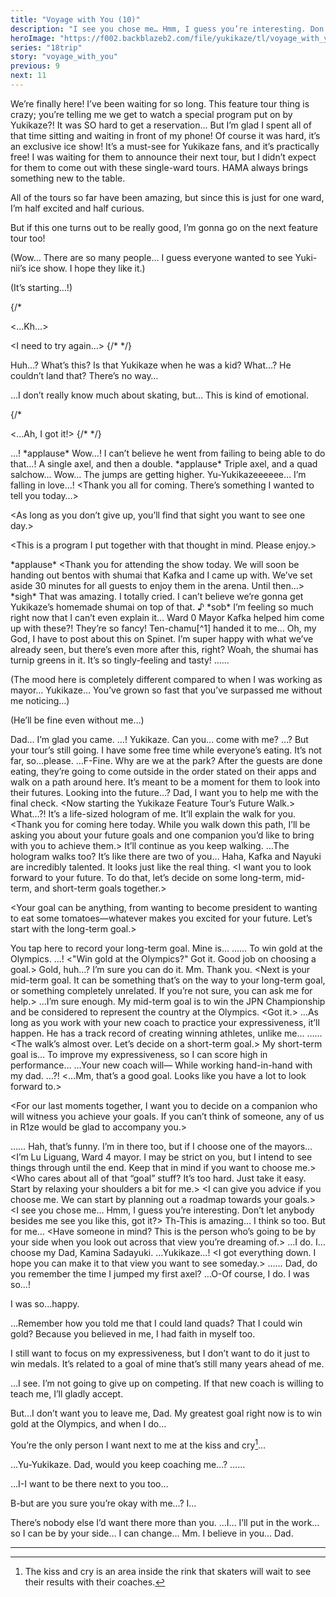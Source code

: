 ```yaml
---
title: "Voyage with You (10)"
description: "I see you chose me… Hmm, I guess you’re interesting. Don’t let anybody besides me see you like this, got it?"
heroImage: "https://f002.backblazeb2.com/file/yukikaze/tl/voyage_with_you/10-2.jpg"
series: "18trip"
story: "voyage_with_you"
previous: 9
next: 11
---
```



<Divider loc="Kamina Ice Arena" />

<StoryImg src="https://f002.backblazeb2.com/file/yukikaze/assets/bg/00_047_000.jpg" alt="Ice arena" type="bg" />

<Bubble character="Yukikaze Fan A">
We’re finally here! I’ve been waiting for so long. This feature tour thing is crazy; you’re telling me we get to watch a special program put on by Yukikaze?!
</Bubble>

<Bubble character="Yukikaze Fan B">
It was SO hard to get a reservation… But I’m glad I spent all of that time sitting and waiting in front of my phone!
</Bubble>

<Bubble character="Yukikaze Fan C">
Of course it was hard, it’s an exclusive ice show! It’s a must-see for Yukikaze fans, and it’s practically free!
</Bubble>

<Bubble character="Hama Fan A">
I was waiting for them to announce their next tour, but I didn’t expect for them to come out with these single-ward tours. HAMA always brings something new to the table.

All of the tours so far have been amazing, but since this is just for one ward, I’m half excited and half curious.
</Bubble>

<Bubble character="Hama Fan C">
But if this one turns out to be really good, I’m gonna go on the next feature tour too!
</Bubble>

<Bubble mc>
<p class="t">(Wow… There are so many people… I guess everyone wanted to see Yuki-nii’s ice show. I hope they like it.)</p>

<p class="t">(It’s starting…!)</p>
</Bubble>

{/* <Bubble character="Yukikaze" name="Child Yukikaze" hidden> */}
<Box type="radio">
&lt;&NoBreak;(Pant, pant) …Not again.&NoBreak;&gt;

&lt;&NoBreak;…Kh…&NoBreak;&gt;

&lt;&NoBreak;I need to try again…&NoBreak;&gt;
</Box>
{/* </Bubble> */}

<Bubble character="Yukikaze Fan A">
Huh…? What’s this?
</Bubble>

<Bubble character="Yukikaze Fan B">
Is that Yukikaze when he was a kid? What…? He couldn’t land that? There’s no way…

…I don’t really know much about skating, but… This is kind of emotional.
</Bubble>

{/* <Bubble character="Yukikaze" name="Child Yukikaze" hidden> */}
<Box type="radio">
&lt;&NoBreak;One more, I can do this…!&NoBreak;&gt;

&lt;&NoBreak;…Ah, I got it!&NoBreak;&gt;
</Box>
{/* </Bubble> */}

<StoryImg src="https://f002.backblazeb2.com/file/yukikaze/tl/voyage_with_you/10-1.jpg" alt="1" />

<Bubble character="Yukikaze">
…!
</Bubble>

<Narration>
&ast;applause&ast;
</Narration>

<Bubble character="Hama Fan B">
Wow…! I can’t believe he went from failing to being able to do that…!
</Bubble>

<Bubble character="Yukikaze">
A single axel, and then a double.
</Bubble>

<Narration>
&ast;applause&ast;
</Narration>

<Bubble character="Yukikaze">
Triple axel, and a quad salchow…
</Bubble>

<Bubble character="Hama Fan C">
Wow… The jumps are getting higher.
</Bubble>

<Bubble character="Yukikaze Fan C">
Yu-Yukikazeeeeee… I’m falling in love…!
</Bubble>

<Bubble character="Yukikaze">
&lt;&NoBreak;Thank you all for coming. There’s something I wanted to tell you today…&NoBreak;&gt;

&lt;&NoBreak;As long as you don’t give up, you’ll find that sight you want to see one day.&NoBreak;&gt;

&lt;&NoBreak;This is a program I put together with that thought in mind. Please enjoy.&NoBreak;&gt;
</Bubble>

<Narration>
&ast;applause&ast;
</Narration>

<Divider timeskip />

<Box type="radio">
&lt;&NoBreak;Thank you for attending the show today. We will soon be handing out bentos with shumai that Kafka and I came up with. We’ve set aside 30 minutes for all guests to enjoy them in the arena. Until then…&NoBreak;&gt;
</Box>

<Bubble character="Yukikaze Fan A">
&ast;sigh&ast; That was amazing. I totally cried. I can’t believe we’re gonna get Yukikaze’s homemade shumai on top of that.&nbsp;♪
</Bubble>

<Bubble character="Yukikaze Fan B">
&ast;sob&ast; I’m feeling so much right now that I can’t even explain it…
</Bubble>

<Bubble character="Hama Fan A">
Ward 0 Mayor Kafka helped him come up with these?! They’re so fancy!
</Bubble>

<Bubble character="Hama Fan B">
Ten-chamu[^1] handed it to me… Oh, my God, I have to post about this on Spinet.
</Bubble>

<Bubble character="Hama Fan C">
I’m super happy with what we’ve already seen, but there’s even more after this, right? Woah, the shumai has turnip greens in it. It’s so tingly-feeling and tasty!
</Bubble>

<Bubble character="Sadayuki">
……

<p class="t">(The mood here is completely different compared to when I was working as mayor… Yukikaze… You’ve grown so fast that you’ve surpassed me without me noticing…)</p>

<p class="t">(He’ll be fine even without me…)</p>
</Bubble>

<Bubble character="Yukikaze">
Dad… I’m glad you came.
</Bubble>

<Bubble character="Sadayuki">
…! Yukikaze.
</Bubble>

<Bubble character="Yukikaze">
Can you… come with me?
</Bubble>

<Bubble character="Sadayuki">
…? But your tour’s still going.
</Bubble>

<Bubble character="Yukikaze">
I have some free time while everyone’s eating. It’s not far, so…please.
</Bubble>

<Bubble character="Sadayuki">
…F-Fine.
</Bubble>

<Divider loc="Sorimachi Park" />

<StoryImg src="https://f002.backblazeb2.com/file/yukikaze/tl/voyage_with_you/10-2.jpg" alt="2" />

<Bubble character="Sadayuki">
Why are we at the park?
</Bubble>

<Bubble character="Yukikaze">
After the guests are done eating, they’re going to come outside in the order stated on their apps and walk on a path around here. It’s meant to be a moment for them to look into their futures.
</Bubble>

<Bubble character="Sadayuki">
Looking into the future…?
</Bubble>

<Bubble character="Yukikaze">
Dad, I want you to help me with the final check.
</Bubble>

<Box type="radio">
&lt;&NoBreak;Now starting the Yukikaze Feature Tour’s Future Walk.&NoBreak;&gt;
</Box>

<StoryImg src="https://f002.backblazeb2.com/file/yukikaze/tl/voyage_with_you/10-3.jpg" alt="3" />

<Bubble character="Sadayuki">
What…?!
</Bubble>

<Bubble character="Yukikaze">
It’s a life-sized hologram of me. It’ll explain the walk for you.
</Bubble>

<Bubble character="Yukikaze" name="Yukikaze Hologram" hologram>
&lt;&NoBreak;Thank you for coming here today. While you walk down this path, I’ll be asking you about your future goals and one companion you’d like to bring with you to achieve them.&NoBreak;&gt;
</Bubble>

<Bubble character="Yukikaze">
It’ll continue as you keep walking.
</Bubble>

<Bubble character="Sadayuki">
…The hologram walks too? It’s like there are two of you…
</Bubble>

<Bubble character="Yukikaze">
Haha, Kafka and Nayuki are incredibly talented. It looks just like the real thing.
</Bubble>

<Bubble character="Yukikaze" name="Yukikaze Hologram" hologram>
&lt;&NoBreak;I want you to look forward to your future. To do that, let’s decide on some long-term, mid-term, and short-term goals together.&NoBreak;&gt;

&lt;&NoBreak;Your goal can be anything, from wanting to become president to wanting to eat some tomatoes—whatever makes you excited for your future. Let’s start with the long-term goal.&NoBreak;&gt;
</Bubble>

<Bubble character="Yukikaze">
You tap here to record your long-term goal. Mine is…
</Bubble>

<Bubble character="Sadayuki">
……
</Bubble>

<Bubble character="Yukikaze">
To win gold at the Olympics.
</Bubble>

<Bubble character="Sadayuki">
…!
</Bubble>

<Bubble character="Yukikaze" name="Yukikaze Hologram" hologram>
&lt;&NoBreak;"Win gold at the Olympics?" Got it. Good job on choosing a goal.&NoBreak;&gt;
</Bubble>

<Bubble character="Sadayuki">
Gold, huh…? I’m sure you can do it.
</Bubble>

<Bubble character="Yukikaze">
Mm. Thank you.
</Bubble>

<Divider timeskip />

<Bubble character="Yukikaze" name="Yukikaze Hologram" hologram>
&lt;&NoBreak;Next is your mid-term goal. It can be something that’s on the way to your long-term goal, or something completely unrelated. If you’re not sure, you can ask me for help.&NoBreak;&gt;
</Bubble>

<Bubble character="Yukikaze">
…I’m sure enough. My mid-term goal is to win the JPN Championship and be considered to represent the country at the Olympics.
</Bubble>

<Bubble character="Yukikaze" name="Yukikaze Hologram" hologram>
&lt;&NoBreak;Got it.&NoBreak;&gt;
</Bubble>

<Bubble character="Sadayuki">
…As long as you work with your new coach to practice your expressiveness, it’ll happen. He has a track record of creating winning athletes, unlike me…
</Bubble>

<Bubble character="Yukikaze">
……
</Bubble>

<Divider timeskip />

<Bubble character="Yukikaze" name="Yukikaze Hologram" hologram>
&lt;&NoBreak;The walk’s almost over. Let’s decide on a short-term goal.&NoBreak;&gt;
</Bubble>

<Bubble character="Yukikaze">
My short-term goal is… To improve my expressiveness, so I can score high in performance…
</Bubble>

<Bubble character="Sadayuki">
…Your new coach will&NoBreak;—
</Bubble>

<Bubble character="Yukikaze">
While working hand-in-hand with my dad.
</Bubble>

<Bubble character="Sadayuki">
…?!
</Bubble>

<Bubble character="Yukikaze" name="Yukikaze Hologram" hologram>
&lt;&NoBreak;…Mm, that’s a good goal. Looks like you have a lot to look forward to.&NoBreak;&gt;

&lt;&NoBreak;For our last moments together, I want you to decide on a companion who will witness you achieve your goals. If you can’t think of someone, any of us in R1ze would be glad to accompany you.&NoBreak;&gt;
</Bubble>

<Bubble character="Sadayuki">
……
</Bubble>

<Bubble character="Yukikaze">
Hah, that’s funny. I’m in there too, but if I choose one of the mayors…
</Bubble>

<Bubble character="Liguang" name="Liguang Hologram" hologram>
&lt;&NoBreak;I’m Lu Liguang, Ward 4 mayor. I may be strict on you, but I intend to see things through until the end. Keep that in mind if you want to choose me.&NoBreak;&gt;
</Bubble>

<Bubble character="Ten" name="Ten Hologram" hologram>
&lt;&NoBreak;Who cares about all of that “goal” stuff? It’s too hard. Just take it easy. Start by relaxing your shoulders a bit for me.&NoBreak;&gt;
</Bubble>

<Bubble character="Kafka" name="Kafka Hologram" hologram>
&lt;&NoBreak;I can give you advice if you choose me. We can start by planning out a roadmap towards your goals.&NoBreak;&gt;
</Bubble>

<Bubble character="Renga" name="Renga Hologram" hologram>
&lt;&NoBreak;I see you chose me… Hmm, I guess you’re interesting. Don’t let anybody besides me see you like this, got it?&NoBreak;&gt;
</Bubble>

<Bubble character="Sadayuki">
Th-This is amazing…
</Bubble>

<Bubble character="Yukikaze">
I think so too. But for me…
</Bubble>

<Bubble character="Yukikaze" name="Yukikaze Hologram" hologram>
&lt;&NoBreak;Have someone in mind? This is the person who’s going to be by your side when you look out across that view you’re dreaming of.&NoBreak;&gt;
</Bubble>

<Bubble character="Yukikaze">
…I do. I…choose my Dad, Kamina Sadayuki.
</Bubble>

<Bubble character="Sadayuki">
…Yukikaze…!
</Bubble>

<Bubble character="Yukikaze" name="Yukikaze Hologram" hologram>
&lt;&NoBreak;I got everything down. I hope you can make it to that view you want to see someday.&NoBreak;&gt;
</Bubble>

<Bubble character="Sadayuki">
……
</Bubble>

<Bubble character="Yukikaze">
Dad, do you remember the time I jumped my first axel?
</Bubble>

<Bubble character="Sadayuki">
…O-Of course, I do. I was so…!

I was so…happy.
</Bubble>

<Bubble character="Yukikaze">
…Remember how you told me that I could land quads? That I could win gold? Because you believed in me, I had faith in myself too.

I still want to focus on my expressiveness, but I don’t want to do it just to win medals. It’s related to a goal of mine that’s still many years ahead of me.
</Bubble>

<Bubble character="Sadayuki">
…I see.
</Bubble>

<Bubble character="Yukikaze">
I’m not going to give up on competing. If that new coach is willing to teach me, I’ll gladly accept.

But…I don’t want you to leave me, Dad. My greatest goal right now is to win gold at the Olympics, and when I do…

You’re the only person I want next to me at the kiss and cry[^2]…
</Bubble>

<Bubble character="Sadayuki">
…Yu-Yukikaze.
</Bubble>

<Bubble character="Yukikaze">
Dad, would you keep coaching me…?
</Bubble>

<Bubble character="Sadayuki">
……

…I-I want to be there next to you too…

B-but are you sure you’re okay with me…? I…
</Bubble>

<Bubble character="Yukikaze">
There’s nobody else I’d want there more than you.
</Bubble>

<Bubble character="Sadayuki">
…I… I’ll put in the work… so I can be by your side… I can change…
</Bubble>

<Bubble character="Yukikaze">
Mm. I believe in you… Dad.
</Bubble>

---

[^1]: -chamu is an honorific that certain otakus attach onto their favorites' names. It's supposed to sound cute and fluffy.
[^2]: The kiss and cry is an area inside the rink that skaters will wait to see their results with their coaches.
